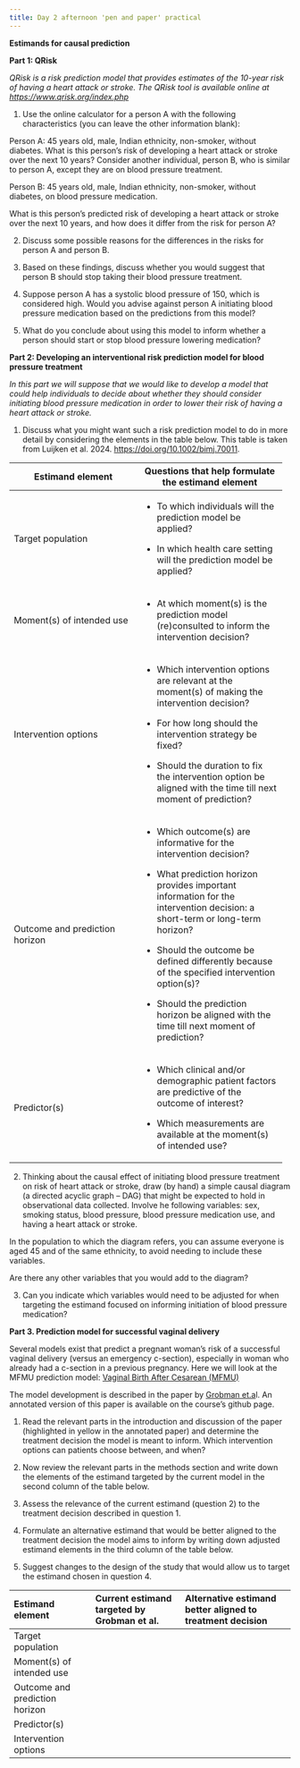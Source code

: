 ```yaml
---
title: Day 2 afternoon 'pen and paper' practical
---
```


**Estimands for causal prediction**

**Part 1: QRisk**

*QRisk is a risk prediction model that provides estimates of the 10-year
risk of having a heart attack or stroke. The QRisk tool is available
online at <https://www.qrisk.org/index.php>*

1.  Use the online calculator for a person A with the following
     characteristics (you can leave the other information blank):

Person A: 45 years old, male, Indian ethnicity, non-smoker, without
diabetes.
What is this person's risk of developing a heart attack or stroke over
the next 10 years? Consider another individual, person B, who is
similar to person A, except they are on blood pressure treatment.

Person B: 45 years old, male, Indian ethnicity, non-smoker, without
diabetes, on blood pressure medication.

What is this person's predicted risk of developing a heart attack or
stroke over the next 10 years, and how does it differ from the risk
for person A?

2.  Discuss some possible reasons for the differences in the risks for
     person A and person B.

3.  Based on these findings, discuss whether you would suggest that
     person B should stop taking their blood pressure treatment.

4.  Suppose person A has a systolic blood pressure of 150, which is
     considered high. Would you advise against person A initiating
     blood pressure medication based on the predictions from this
     model?

5.  What do you conclude about using this model to inform whether a
     person should start or stop blood pressure lowering medication?



**Part 2: Developing an interventional risk prediction model for blood
pressure treatment**

*In this part we will suppose that we would like to develop a model that
could help individuals to decide about whether they should consider
initiating blood pressure medication in order to lower their risk of
having a heart attack or stroke.*

1.  Discuss what you might want such a risk prediction model to do in
    more detail by considering the elements in the table below. This
    table is taken from Luijken et al. 2024.
    <https://doi.org/10.1002/bimj.70011>.

+--------------------------------+------------------------------------+
| **Estimand element**           | **Questions that help formulate    |
|                                | the estimand element**             |
+================================+====================================+
| Target population              | -   To which individuals will the  |
|                                |      prediction model be applied?  |
|                                |                                    |
|                                | -   In which health care setting   |
|                                |      will the prediction model be  |
|                                |      applied?                      |
+--------------------------------+------------------------------------+
| Moment(s) of intended use      | -   At which moment(s) is the      |
|                                |      prediction model              |
|                                |      (re)consulted to inform the   |
|                                |      intervention decision?        |
+--------------------------------+------------------------------------+
| Intervention options           | -   Which intervention options are |
|                                |      relevant at the moment(s) of  |
|                                |      making the intervention       |
|                                |      decision?                     |
|                                |                                    |
|                                | -   For how long should the        |
|                                |      intervention strategy be      |
|                                |      fixed?                        |
|                                |                                    |
|                                | -   Should the duration to fix the |
|                                |      intervention option be        |
|                                |      aligned with the time till    |
|                                |      next moment of prediction?    |
+--------------------------------+------------------------------------+
| Outcome and prediction horizon | -   Which outcome(s) are           |
|                                |      informative for the           |
|                                |      intervention decision?        |
|                                |                                    |
|                                | -   What prediction horizon        |
|                                |      provides important            |
|                                |      information for the           |
|                                |      intervention decision: a      |
|                                |      short-term or long-term       |
|                                |      horizon?                      |
|                                |                                    |
|                                | -   Should the outcome be defined  |
|                                |      differently because of the    |
|                                |      specified intervention        |
|                                |      option(s)?                    |
|                                |                                    |
|                                | -   Should the prediction horizon  |
|                                |      be aligned with the time      |
|                                |      till next moment of           |
|                                |      prediction?                   |
+--------------------------------+------------------------------------+
| Predictor(s)                   | -   Which clinical and/or          |
|                                |     demographic patient factors    |
|                                |     are predictive of the          |
|                                |     outcome of interest?           |
|                                |                                    |
|                                | -   Which measurements are         |
|                                |      available at the moment(s)    |
|                                |      of intended use?              |
+--------------------------------+------------------------------------+

2.  Thinking about the causal effect of initiating blood pressure
    treatment on risk of heart attack or stroke, draw (by hand) a simple
    causal diagram (a directed acyclic graph -- DAG) that might be
    expected to hold in observational data collected. Involve he
    following variables: sex, smoking status, blood pressure, blood
    pressure medication use, and having a heart attack or stroke.

In the population to which the diagram refers, you can assume everyone
is aged 45 and of the same ethnicity, to avoid needing to include these
variables.

Are there any other variables that you would add to the diagram?

3.  Can you indicate which variables would need to be adjusted for when
    targeting the estimand focused on informing initiation of blood
    pressure medication?

**Part 3. Prediction model for successful vaginal delivery**

Several models exist that predict a pregnant woman's risk of a
successful vaginal delivery (versus an emergency c-section), especially
in woman who already had a c-section in a previous pregnancy. Here we
will look at the MFMU prediction model: [Vaginal Birth After Cesarean
(MFMU)](https://www.mdcalc.com/calc/10433/vaginal-birth-after-cesarean-vbac#evidence)

The model development is described in the paper by [Grobman
et.a](https://doi.org/10.1016/j.ajog.2021.05.021)l. An annotated version
of this paper is available on the course's github page.

1.  Read the relevant parts in the introduction and discussion of the
    paper (highlighted in yellow in the annotated paper) and determine
    the treatment decision the model is meant to inform. Which
    intervention options can patients choose between, and when?

2.  Now review the relevant parts in the methods section and write down
    the elements of the estimand targeted by the current model in the
    second column of the table below.

3.  Assess the relevance of the current estimand (question 2) to the
    treatment decision described in question 1.

4.  Formulate an alternative estimand that would be better aligned to
    the treatment decision the model aims to inform by writing down
    adjusted estimand elements in the third column of the table below.

5.  Suggest changes to the design of the study that would allow us to
    target the estimand chosen in question 4.

  **Estimand element**             **Current estimand targeted by Grobman et al.**   **Alternative estimand better aligned to treatment decision**
  -------------------------------- ------------------------------------------------- ---------------------------------------------------------------
  Target population                                                                  
  Moment(s) of intended use                                                          
  Outcome and prediction horizon                                                     
  Predictor(s)                                                                       
  Intervention options                                                               
